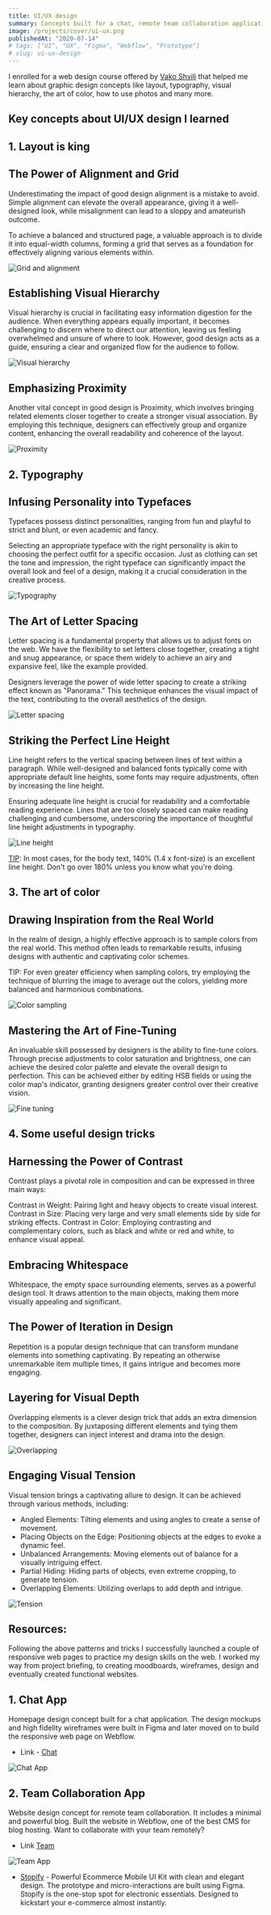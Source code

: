 ```yaml
---
title: UI/UX design
summary: Concepts built for a chat, remote team collaboration application, and powerful e-commerce mobile UI kit.
image: /projects/cover/ui-ux.png
publishedAt: "2020-07-14"
# tags: ["UI", "UX", "Figma", "Webflow", "Prototype"]
# slug: ui-ux-design
---
```


I enrolled for a web design course offered by [Vako Shvili](https://www.vakoshvili.com/) that helped me learn about graphic design concepts like layout, typography, visual hierarchy, the art of color, how to use photos and many more.

## Key concepts about UI/UX design I learned

## 1. Layout is king

## The Power of Alignment and Grid

Underestimating the impact of good design alignment is a mistake to avoid. Simple alignment can elevate the overall appearance, giving it a well-designed look, while misalignment can lead to a sloppy and amateurish outcome.

To achieve a balanced and structured page, a valuable approach is to divide it into equal-width columns, forming a grid that serves as a foundation for effectively aligning various elements within.

<img
  src="/blog/design-principles/alignment_and_grid.png"
  alt="Grid and alignment"
/>

## Establishing Visual Hierarchy

Visual hierarchy is crucial in facilitating easy information digestion for the audience. When everything appears equally important, it becomes challenging to discern where to direct our attention, leaving us feeling overwhelmed and unsure of where to look. However, good design acts as a guide, ensuring a clear and organized flow for the audience to follow.

<img
  src="/blog/design-principles/visual_hierarchy.png"
  alt="Visual hierarchy"
/>

## Emphasizing Proximity

Another vital concept in good design is Proximity, which involves bringing related elements closer together to create a stronger visual association. By employing this technique, designers can effectively group and organize content, enhancing the overall readability and coherence of the layout.

<img src="/blog/design-principles/proximity.png" alt="Proximity" />

## 2. Typography

## Infusing Personality into Typefaces

Typefaces possess distinct personalities, ranging from fun and playful to strict and blunt, or even academic and fancy.

Selecting an appropriate typeface with the right personality is akin to choosing the perfect outfit for a specific occasion. Just as clothing can set the tone and impression, the right typeface can significantly impact the overall look and feel of a design, making it a crucial consideration in the creative process.

<img src="/blog/design-principles/typography.png" alt="Typography" />

## The Art of Letter Spacing

Letter spacing is a fundamental property that allows us to adjust fonts on the web. We have the flexibility to set letters close together, creating a tight and snug appearance, or space them widely to achieve an airy and expansive feel, like the example provided.

Designers leverage the power of wide letter spacing to create a striking effect known as "Panorama." This technique enhances the visual impact of the text, contributing to the overall aesthetics of the design.

<img src="/blog/design-principles/letter_spacing.png" alt="Letter spacing" />

## Striking the Perfect Line Height

Line height refers to the vertical spacing between lines of text within a paragraph. While well-designed and balanced fonts typically come with appropriate default line heights, some fonts may require adjustments, often by increasing the line height.

Ensuring adequate line height is crucial for readability and a comfortable reading experience. Lines that are too closely spaced can make reading challenging and cumbersome, underscoring the importance of thoughtful line height adjustments in typography.

<img src="/blog/design-principles/line_height.png" alt="Line height" />

<u>TIP</u>: In most cases, for the body text, 140% (1.4 x font-size) is an
excellent line height. Don't go over 180% unless you know what you're doing.

## 3. The art of color

## Drawing Inspiration from the Real World

In the realm of design, a highly effective approach is to sample colors from the real world. This method often leads to remarkable results, infusing designs with authentic and captivating color schemes.

TIP: For even greater efficiency when sampling colors, try employing the technique of blurring the image to average out the colors, yielding more balanced and harmonious combinations.

<img src="/blog/design-principles/inspiration.png" alt="Color sampling" />

## Mastering the Art of Fine-Tuning

An invaluable skill possessed by designers is the ability to fine-tune colors. Through precise adjustments to color saturation and brightness, one can achieve the desired color palette and elevate the overall design to perfection. This can be achieved either by editing HSB fields or using the color map's indicator, granting designers greater control over their creative vision.

<img src="/blog/design-principles/fine-tuning.png" alt="Fine tuning" />

## 4. Some useful design tricks

## Harnessing the Power of Contrast

Contrast plays a pivotal role in composition and can be expressed in three main ways:

Contrast in Weight: Pairing light and heavy objects to create visual interest.
Contrast in Size: Placing very large and very small elements side by side for striking effects.
Contrast in Color: Employing contrasting and complementary colors, such as black and white or red and white, to enhance visual appeal.

## Embracing Whitespace

Whitespace, the empty space surrounding elements, serves as a powerful design tool. It draws attention to the main objects, making them more visually appealing and significant.

## The Power of Iteration in Design

Repetition is a popular design technique that can transform mundane elements into something captivating. By repeating an otherwise unremarkable item multiple times, it gains intrigue and becomes more engaging.

## Layering for Visual Depth

Overlapping elements is a clever design trick that adds an extra dimension to the composition. By juxtaposing different elements and tying them together, designers can inject interest and drama into the design.

<img src="/blog/design-principles/overlapping.png" alt="Overlapping" />

## Engaging Visual Tension

Visual tension brings a captivating allure to design. It can be achieved through various methods, including:

- Angled Elements: Tilting elements and using angles to create a sense of movement.
- Placing Objects on the Edge: Positioning objects at the edges to evoke a dynamic feel.
- Unbalanced Arrangements: Moving elements out of balance for a visually intriguing effect.
- Partial Hiding: Hiding parts of objects, even extreme cropping, to generate tension.
- Overlapping Elements: Utilizing overlaps to add depth and intrigue.

<img src="/blog/design-principles/tension.png" alt="Tension" />

## Resources:

Following the above patterns and tricks I successfully launched a couple of responsive web pages to practice my design skills on the web. I worked my way from project briefing, to creating moodboards, wireframes, design and eventually created functional websites.

## 1. Chat App

Homepage design concept built for a chat application. The design mockups and high fidelity wireframes were built in Figma and later moved on to build the responsive web page on Webflow.

- Link - [Chat](https://chat-app-homepage.webflow.io/)

<img src="/projects/ui-ux-design/Chat.png" alt="Chat App" />

## 2. Team Collaboration App

Website design concept for remote team collaboration. It includes a minimal and powerful blog. Built the website in Webflow, one of the best CMS for blog hosting. Want to collaborate with your team remotely?

- Link [Team](https://team-app-5efacf.webflow.io/)

<img src="/projects/ui-ux-design/Team.png" alt="Team App" />

- [Stopify](https://boro-ui-ux.webflow.io/project/stopify-ecommerce) - Powerful Ecommerce Mobile UI Kit with clean and elegant design. The prototype and micro-interactions are built using Figma. Stopify is the one-stop spot for electronic essentials. Designed to kickstart your e-commerce almost instantly.

